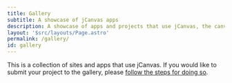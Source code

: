 ```yaml
---
title: Gallery
subtitle: A showcase of jCanvas apps
description: A showcase of apps and projects that use jCanvas, the canvas library for jQuery
layout: '$src/layouts/Page.astro'
permalink: /gallery/
id: gallery
---
```



This is a collection of sites and apps that use jCanvas. If you would like to submit your project to the gallery, please [follow the steps for doing so](/jcanvas/support/#gallery).

<GalleryEntries />
